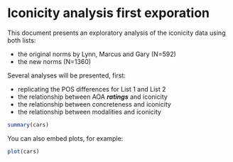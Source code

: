Iconicity analysis first exporation
========================================================

This document presents an exploratory analysis of the iconicity data using both lists:

* the original norms by Lynn, Marcus and Gary (N=592)
* the new norms (N=1360)

Several analyses will be presented, first:

* replicating the POS differences for List 1 and List 2
* the relationship between AOA ***ratings*** and iconicity
* the relationship between concreteness and iconicity
* the relationship between modalities and iconicity





```r
summary(cars)
```

You can also embed plots, for example:

```r
plot(cars)
```

